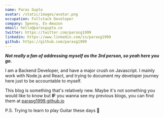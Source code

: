 ```yaml
---
name: Paras Gupta
avatar: /static/images/avatar.png
occupation: Fullstack Developer
company: Spenny, Ex-Amazon
email: hello@parasgupta.co
twitter: https://twitter.com/parasg1999
linkedin: https://www.linkedin.com/in/parasg1999
github: https://github.com/parasg1999
---
```


_**Not really a fan of addressing myself as the 3rd person, so yeah here you go.**_

I am a Backend Developer, and have a major crush on Javascript. I mainly work with Node.js and React, and trying to document my developer journey here just to be accountable to myself.

This blog is something that's relatively new. Maybe it's not something you would like to know but **IF** you wanna see my previous blogs, you can find them at [parasg1999.github.io](https://parasg1999.github.io)

P.S. Trying to learn to play Guitar these days 🙈

